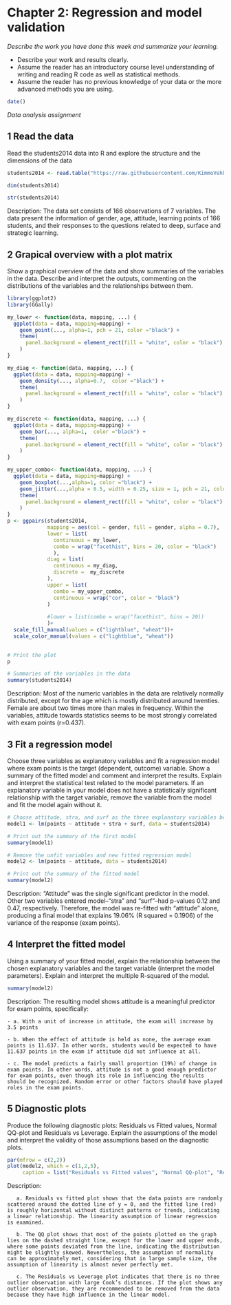 # Chapter 2: Regression and model validation

*Describe the work you have done this week and summarize your learning.*

- Describe your work and results clearly. 
- Assume the reader has an introductory course level understanding of writing and reading R code as well as statistical methods.
- Assume the reader has no previous knowledge of your data or the more advanced methods you are using.

```r
date()
```

*Data analysis assignment*

## 1 Read the data
Read the students2014 data into R and explore the structure and the dimensions of the data

```r
students2014 <- read.table("https://raw.githubusercontent.com/KimmoVehkalahti/Helsinki-Open-Data-Science/master/datasets/learning2014.txt", sep=",", header=TRUE)

dim(students2014)

str(students2014)
```
Description: The data set consists of 166 observations of 7 variables. The data present the information of gender, age, attitude, learning points of 166 students, and their responses to the questions related to deep, surface and strategic learning.

## 2 Grapical overview with a plot matrix
Show a graphical overview of the data and show summaries of the variables in the data. Describe and interpret the outputs, commenting on the distributions of the variables and the relationships between them.

```r
library(ggplot2)
library(GGally)

my_lower <- function(data, mapping, ...) {
  ggplot(data = data, mapping=mapping) +
    geom_point(..., alpha=1, pch = 21, color ="black") +
    theme(
      panel.background = element_rect(fill = "white", color = "black")
    )
}

my_diag <- function(data, mapping, ...) {
  ggplot(data = data, mapping=mapping) +
    geom_density(..., alpha=0.7,  color ="black") +
    theme(
      panel.background = element_rect(fill = "white", color = "black")
    )
}

my_discrete <- function(data, mapping, ...) {
  ggplot(data = data, mapping=mapping) +
    geom_bar(..., alpha=1,  color ="black") +
    theme(
      panel.background = element_rect(fill = "white", color = "black")
    )
}

my_upper_combo<- function(data, mapping, ...) {
  ggplot(data = data, mapping=mapping) +
    geom_boxplot(...,alpha=1, color ="black") +
    geom_jitter(...,alpha = 0.5, width = 0.25, size = 1, pch = 21, color = "black")+
    theme(
      panel.background = element_rect(fill = "white", color = "black")
    )
}
p <- ggpairs(students2014, 
             mapping = aes(col = gender, fill = gender, alpha = 0.7), 
             lower = list(
               continuous = my_lower,
               combo = wrap("facethist", bins = 20, color = "black")
               ),
             diag = list(
               continuous = my_diag,
               discrete =  my_discrete
             ),
             upper = list(
               combo = my_upper_combo,
               continuous = wrap("cor", color = "black")
             )
             
             #lower = list(combo = wrap("facethist", bins = 20))
             )+
  scale_fill_manual(values = c("lightblue", "wheat"))+
  scale_color_manual(values = c("lightblue", "wheat"))
  

# Print the plot
p

# Summaries of the variables in the data
summary(students2014)
```

Description: Most of the numeric variables in the data are relatively normally distributed, except for the age which is mostly distributed around twenties. Female are about two times more than males in frequency. Within the variables, attitude towards statistics seems to be most strongly correlated with exam points (r=0.437). 

## 3 Fit a regression model
Choose three variables as explanatory variables and fit a regression model where exam points is the target (dependent, outcome) variable. Show a summary of the fitted model and comment and interpret the results. Explain and interpret the statistical test related to the model parameters. If an explanatory variable in your model does not have a statistically significant relationship with the target variable, remove the variable from the model and fit the model again without it.

```r
# Choose attitude, stra, and surf as the three explanatory variables because they have highest (absolute) correlation with the target variable exam points, according to the plot matrix.
model1 <- lm(points ~ attitude + stra + surf, data = students2014)

# Print out the summary of the first model
summary(model1)

# Remove the unfit variables and new fitted regression model
model2 <- lm(points ~ attitude, data = students2014)

# Print out the summary of the fitted model
summary(model2)

```

Description: "Attitude" was the single significant predictor in the model. Other two variables entered model--“stra” and “surf”--had p-values 0.12 and 0.47, respectively. Therefore, the model was re-fitted with "attitude" alone, producing a final model that explains 19.06% (R squared = 0.1906) of the variance of the response (exam points). 

## 4 Interpret the fitted model
Using a summary of your fitted model, explain the relationship between the chosen explanatory variables and the target variable (interpret the model parameters). Explain and interpret the multiple R-squared of the model.

```r
summary(model2)
```

Description: The resulting model shows attitude is a meaningful predictor for exam points, specifically:

    - a. With a unit of increase in attitude, the exam will increase by 3.5 points
    
    - b. When the effect of attitude is held as none, the average exam points is 11.637. In other words, students would be expected to have 11.637 points in the exam if attitude did not influence at all.
    
    - c. The model predicts a fairly small proportion (19%) of change in exam points. In other words, attitude is not a good enough predictor for exam points, even though its role in influencing the results should be recognized. Random error or other factors should have played roles in the exam points. 

## 5 Diagnostic plots
Produce the following diagnostic plots: Residuals vs Fitted values, Normal QQ-plot and Residuals vs Leverage. Explain the assumptions of the model and interpret the validity of those assumptions based on the diagnostic plots. 

```r
par(mfrow = c(2,2))
plot(model2, which = c(1,2,5),
     caption = list("Residuals vs Fitted values", "Normal QQ-plot", "Residuals vs Leverage"))
```
Description: 

       a. Residuals vs fitted plot shows that the data points are randomly scattered around the dotted line of y = 0, and the fitted line (red) is roughly horizontal without distinct patterns or trends, indicating a linear relationship. The linearity assumption of linear regression is examined. 
       
       b. The QQ plot shows that most of the points plotted on the graph lies on the dashed straight line, except for the lower and upper ends, where some points deviated from the line, indicating the distribution might be slightly skewed. Nevertheless, the assumption of normality can be approximately met, considering that in large sample size, the assumption of linearity is almost never perfectly met. 
       
       c. The Residuals vs Leverage plot indicates that there is no three outlier observation with large Cook’s distances. If the plot shows any outlier observation, they are recommended to be removed from the data because they have high influence in the linear model. 